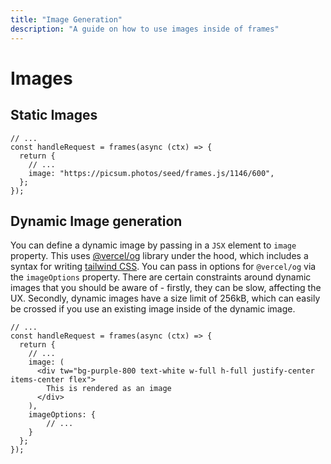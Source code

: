 ```yaml
---
title: "Image Generation"
description: "A guide on how to use images inside of frames"
---
```


# Images

## Static Images

```tsx
// ...
const handleRequest = frames(async (ctx) => {
  return {
    // ...
    image: "https://picsum.photos/seed/frames.js/1146/600",
  };
});
```

## Dynamic Image generation

You can define a dynamic image by passing in a `JSX` element to `image` property. This uses [@vercel/og](https://vercel.com/docs/functions/og-image-generation) library under the hood, which includes a syntax for writing [tailwind CSS](https://tailwindcss.com/). You can pass in options for `@vercel/og` via the `imageOptions` property.
There are certain constraints around dynamic images that you should be aware of - firstly, they can be slow, affecting the UX. 
Secondly, dynamic images have a size limit of 256kB, which can easily be crossed if you use an existing image inside of the dynamic image.

```tsx
// ...
const handleRequest = frames(async (ctx) => {
  return {
    // ...
    image: (
      <div tw="bg-purple-800 text-white w-full h-full justify-center items-center flex">
        This is rendered as an image
      </div>
    ),
    imageOptions: {
        // ...
    }
  };
});
```